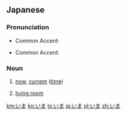==Japanese==
===Pronunciation===
* {{sense|今}} Common Accent: {{ja-accent-common|atamadaka|い|ま|ímà}}
* {{sense|居間}} Common Accent: {{ja-accent-common|odaka|い|ま|ìmá}}

===Noun===
{{ja-noun|h|rom=ima}}                         
# {{ja-def|今}} [[now]], [[current]] ([[time]])
# {{ja-def|居間}} [[living room]]

[[km:いま]]
[[ko:いま]]
[[lo:いま]]
[[ja:いま]]
[[pl:いま]]
[[zh:いま]]